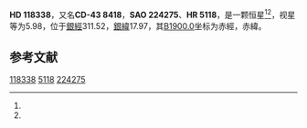 {{Starbox begin
| name = HD 118338
}}
{{Starbox observe
| epoch = [[J2000.0|J2000.0]]
| constell = {{星座名待查}}<ref name=SIMBAD>{{cite web
 | url=http://simbad.u-strasbg.fr/simbad/sim-id?Ident=HR+5118
 | title =Pulsating variable Star
 | publisher=Centre de Données astronomiques de Strasbourg
 | work=SIMBAD
 | accessdate=2012-07-13}}</ref><ref name=DATA>{{cite web
 | url=http://vizier.u-strasbg.fr/viz-bin/VizieR-5?-out.add=.&-source=5050&-corr=PK=HR&-out.max=9999&HR=5118
 | title=VizieR Detailed Page
 | accessdate=2012-07-13
 | archive-date=2016-03-05
 | archive-url=https://web.archive.org/web/20160305041910/http://vizier.u-strasbg.fr/viz-bin/VizieR-5?-out.add=.&-source=5050&-corr=PK=HR&-out.max=9999&HR=5118
 | dead-url=no
 }}</ref>
| 星官 = 
| ra = {{RA|13|37|6}}<ref name=SIMBAD /><ref name=DATA />
| dec = {{DEC|-44|8|36}}<ref name=SIMBAD /><ref name=DATA />
| appmag_v = 5.98<ref name=SIMBAD /><ref name=DATA />
}}
{{Starbox character
| class = G8-K0III<ref name=SIMBAD /><ref name=DATA />
| b-v = 0.94<ref name=SIMBAD /><ref name=DATA />
| u-b = <ref name=SIMBAD /><ref name=DATA />
| r-i = <ref name=SIMBAD /><ref name=DATA />
| variable = 
}}
{{Starbox astrometry
| radial_v = 
| prop_mo_ra = 6
| parallax = 
| p_error = 
}}
{{Starbox catalog
| names =CD-43 8418，[[SAO星表|SAO]] 224275，[[HD星表|HD]] 118338，[[HR星表|HR]] 5118}}
{{Starbox reference |Simbad=HR+5118}}
{{Starbox end}}

'''HD 118338'''，又名'''CD-43 8418'''，'''SAO 224275'''、'''HR 5118'''，是一颗恒星<ref name=SIMBAD /><ref name=DATA />，视星等为5.98，位于[[銀道座標系|銀經]]311.52，[[銀道座標系|銀緯]]17.97，其[[B1900.0|B1900.0]]坐标为赤經{{RA|13|31|7.7}}，赤緯{{DEC|-43|17.97|56}}。

== 参考文献 ==
{{reflist}}

{{star-stub}}

[[Category:HD和HDE天體|118338]]
[[Category:HR天體|5118]]
[[Category:SAO天體|224275]]